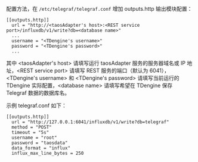 
配置方法，在 `/etc/telegraf/telegraf.conf` 增加 outputs.http 输出模块配置：

```
[[outputs.http]]
  url = "http://<taosAdapter's host>:<REST service port>/influxdb/v1/write?db=<database name>"
  ...
  username = "<TDengine's username>"
  password = "<TDengine's password>"
  ...
```

其中 <taosAdapter's host\> 请填写运行 taosAdapter 服务的服务器域名或 IP 地址，<REST service port\> 请填写 REST 服务的端口（默认为 6041），<TDengine's username\> 和 <TDengine's password\> 请填写当前运行的 TDengine 实际配置，<database name\> 请填写希望在 TDengine 保存 Telegraf 数据的数据库名。

示例 telegraf.conf 如下：

```
[[outputs.http]]
  url = "http://127.0.0.1:6041/influxdb/v1/write?db=telegraf"
  method = "POST"
  timeout = "5s"
  username = "root"
  password = "taosdata"
  data_format = "influx"
  influx_max_line_bytes = 250
```

